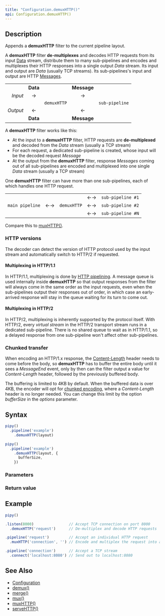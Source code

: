 ```yaml
---
title: "Configuration.demuxHTTP()"
api: Configuration.demuxHTTP()
---
```


## Description

Appends a **demuxHTTP** filter to the current pipeline layout.

A **demuxHTTP** filter **de-multiplexes** and decodes HTTP requests from its input [Data](/reference/api/Data) stream, distribute them to many sub-pipelines and encodes and multiplexes their HTTP responses into a single output _Data_ stream. Its input and output are _Data_ (usually TCP streams). Its sub-pipelines's input and output are HTTP [Messages](/reference/api/Message).

|          |          |             |             |                |
|---------:|:--------:|:-----------:|:-----------:|:--------------:|
|          | **Data** |             | **Message** |                |
| _Input_  | →        |             | →           |                |
|          |          | `demuxHTTP` |             | `sub-pipeline` |
| _Output_ | ←        |             | ←           |                |
|          | **Data** |             | **Message** |                |

A **demuxHTTP** filter works like this:

- At the input to a **demuxHTTP** filter, HTTP requests are **de-multiplexed** and decoded from the _Data_ stream (usually a TCP stream)
- For each request, a dedicated sub-pipeline is created, whose input will be the decoded request _Message_
- At the output from the **demuxHTTP** filter, response _Messages_ coming out of all sub-pipelines are encoded and multiplexed into one single _Data_ stream (usually a TCP stream)

One **demuxHTTP** filter can have more than one sub-pipelines, each of which handles one HTTP request.

|                 |    |             |    |                   |
|----------------:|:--:|:-----------:|:--:|:------------------|
|                 |    |             | ←→ | `sub-pipeline #1` |
| `main pipeline` | ←→ | `demuxHTTP` | ←→ | `sub-pipeline #2` |
|                 |    |             | ←→ | `sub-pipeline #N` |

Compare this to [muxHTTP()](/reference/api/Configuration/muxHTTP).

### HTTP versions

The decoder can detect the version of HTTP protocol used by the input stream and automatically switch to HTTP/2 if requested.

#### Multiplexing in HTTP/1.1

In HTTP/1.1, multiplexing is done by [HTTP pipelining](https://en.wikipedia.org/wiki/HTTP_pipelining). A message queue is used internally inside **demuxHTTP** so that output responses from the filter will always come in the same order as the input requests, even when the sub-pipelines output their responses out of order, in which case an early-arrived response will stay in the queue waiting for its turn to come out.

#### Multiplexing in HTTP/2

In HTTP/2, multiplexing is inherently supported by the protocol itself. With HTTP/2, every _virtual stream_ in the HTTP/2 transport stream runs in a dedicated sub-pipeline. There is no shared queue to wait as in HTTP/1.1, so a delayed response from one sub-pipeline won't affect other sub-pipelines.

### Chunked transfer

When encoding an HTTP/1.x response, the [Content-Length](https://developer.mozilla.org/docs/Web/HTTP/Headers/Content-Length) header needs to come before the body, so **demuxHTTP** has to buffer the entire body until it sees a _MessageEnd_ event, only by then can the filter output a value for _Content-Length_ header, followed by the previously buffered body.

The buffering is limited to 4KB by default. When the buffered data is over 4KB, the encoder will opt for [chunked encoding](https://developer.mozilla.org/docs/Web/HTTP/Headers/Transfer-Encoding#chunked_encoding), where a _Content-Length_ header is no longer needed. You can change this limit by the option _bufferSize_ in the _options_ parameter.

## Syntax

``` js
pipy()
  .pipeline('example')
    .demuxHTTP(layout)

pipy()
  .pipeline('example')
    .demuxHTTP(layout, {
      bufferSize,
    })
```

### Parameters

<Parameters/>

### Return value

<ReturnValue/>

## Example

``` js
pipy()

.listen(8000)                // Accept TCP connection on port 8000
  .demuxHTTP('request')      // De-multiplex and decode HTTP requests

.pipeline('request')         // Accept an individual HTTP request
  .muxHTTP('connection', '') // Encode and multiplex the request into a shared TCP stream

.pipeline('connection')      // Accept a TCP stream
  .connect('localhost:8080') // Send out to localhost:8080
```

## See Also

* [Configuration](/reference/api/Configuration)
* [demux()](/reference/api/Configuration/demux)
* [merge()](/reference/api/Configuration/merge)
* [mux()](/reference/api/Configuration/mux)
* [muxHTTP()](/reference/api/Configuration/muxHTTP)
* [serveHTTP()](/reference/api/Configuration/serveHTTP)

